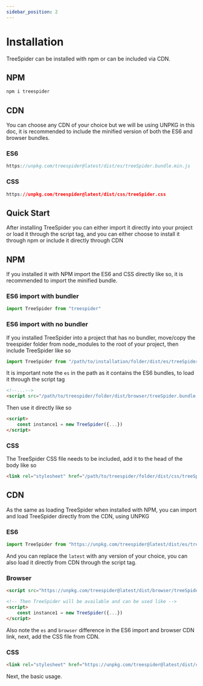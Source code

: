 ```yaml
---
sidebar_position: 2
---
```


# Installation

TreeSpider can be installed with npm or can be included via CDN.

## NPM

```bash
npm i treespider
```

## CDN

You can choose any CDN of your choice but we will be using UNPKG in this doc, it is recommended to include the minified version of both the ES6 and browser bundles.

### ES6
  
```js
https://unpkg.com/treespider@latest/dist/es/treeSpider.bundle.min.js
```

### CSS
  
```css
https://unpkg.com/treespider@latest/dist/css/treeSpider.css
```

## Quick Start

After installing TreeSpider you can either import it directly into your project or load it through the script tag, and you can either choose to install it through npm or include it directly through CDN

## NPM

If you installed it with NPM import the ES6 and CSS directly like so, it is recommended to import the minified bundle.

### ES6 import with bundler

```ts
import TreeSpider from "treespider"
```

### ES6 import with no bundler

If you installed TreeSpider into a project that has no bundler, move/copy the treespider folder from node_modules to the root of your project, then include TreeSpider like so

```ts
import TreeSpider from "/path/to/installation/folder/dist/es/treeSpider.bundle.min.js"
```

It is important note the `es` in the path as it contains the ES6 bundles, to load it through the script tag

```html
<!--...-->
<script src="/path/to/treespider/folder/dist/browser/treeSpider.bundle.min.js"></script>

```

Then use it directly like so

```html
<script>
    const instance1 = new TreeSpider({...})
</script>
```

### CSS

The TreeSpider CSS file needs to be included, add it to the head of the body like so

```html
<link rel="stylesheet" href="/path/to/treespider/folder/dist/css/treeSpider.css">
```

## CDN

As the same as loading TreeSpider when installed with NPM, you can import and load TreeSpider directly from the CDN, using UNPKG

### ES6

```ts
import TreeSpider from "https://unpkg.com/treespider@latest/dist/es/treeSpider.bundle.min.js"
```

And you can replace the `latest` with any version of your choice, you can also load it directly from CDN through the script tag.

### Browser

```html
<script src="https://unpkg.com/treespider@latest/dist/browser/treeSpider.bundle.min.js"></script>

<!-- Then TreeSpider will be available and can be used like -->
<script>
    const instance1 = new TreeSpider({...})
</script>
```

Also note the `es` and `browser` difference in the ES6 import and browser CDN link, next, add the CSS file from CDN.

### CSS

```html
<link rel="stylesheet" href="https://unpkg.com/treespider@latest/dist/css/treeSpider.css">
```

Next, the basic usage.